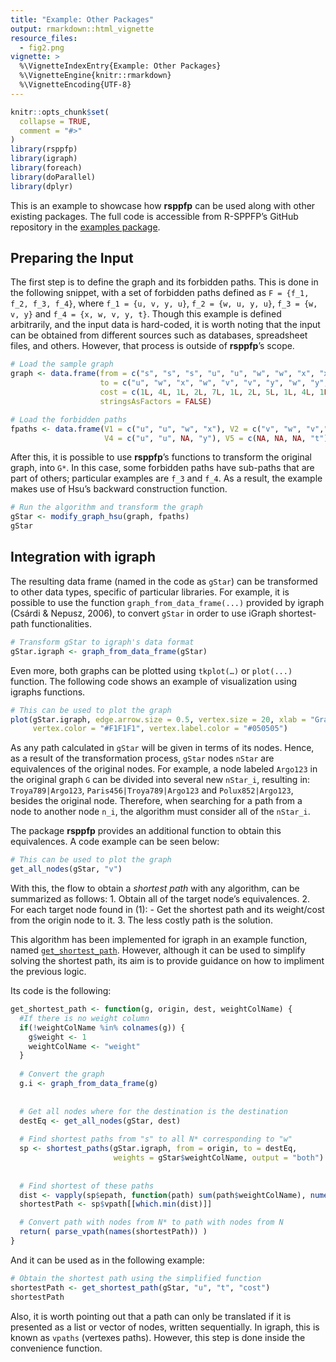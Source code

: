 ```yaml
---
title: "Example: Other Packages"
output: rmarkdown::html_vignette
resource_files:
  - fig2.png
vignette: >
  %\VignetteIndexEntry{Example: Other Packages}
  %\VignetteEngine{knitr::rmarkdown}
  %\VignetteEncoding{UTF-8}
---
```


```r
knitr::opts_chunk$set(
  collapse = TRUE,
  comment = "#>"
)
library(rsppfp)
library(igraph)
library(foreach)
library(doParallel)
library(dplyr)
```


This is an example to showcase how **rsppfp** can be used along with other existing packages. The full code is accessible from R-SPPFP’s GitHub repository in the [examples package](https://github.com/melvidoni/rsppfp/tree/master/examples). 


## Preparing the Input

The first step is to define the graph and its forbidden paths. This is done in the following snippet, with a set of forbidden paths defined as `F = {f_1, f_2, f_3, f_4}`, where `f_1 = {u, v, y, u}`, `f_2 = {w, u, y, u}`, `f_3 = {w, v, y}` and `f_4 = {x, w, v, y, t}`. Though this example is defined arbitrarily, and the input data is hard-coded, it is worth noting that the input can be obtained from different sources such as databases, spreadsheet files, and others. However, that process is outside of **rsppfp**’s scope. 


```r
# Load the sample graph
graph <- data.frame(from = c("s", "s", "s", "u", "u", "w", "w", "x", "x", "v", "v", "y", "y"),
                    to = c("u", "w", "x", "w", "v", "v", "y", "w", "y", "y", "t", "t", "u"),
                    cost = c(1L, 4L, 1L, 2L, 7L, 1L, 2L, 5L, 1L, 4L, 1L, 3L, 9L),
                    stringsAsFactors = FALSE)

# Load the forbidden paths
fpaths <- data.frame(V1 = c("u", "u", "w", "x"), V2 = c("v", "w", "v","w"), V3 = c("y", "y", "y", "v"),
                     V4 = c("u", "u", NA, "y"), V5 = c(NA, NA, NA, "t"), stringsAsFactors = FALSE)
```


After this, it is possible to use **rsppfp**’s functions to transform the original graph, into `G*`. In this case, some forbidden paths have sub-paths that are part of others; particular examples are `f_3` and `f_4`. As a result, the example makes use of Hsu’s backward construction function. 

```r
# Run the algorithm and transform the graph
gStar <- modify_graph_hsu(graph, fpaths)
gStar
```



## Integration with igraph

The resulting data frame  (named in the code as `gStar`) can be transformed to other data types, specific of particular libraries. For example, it is possible to use the function `graph_from_data_frame(...)` provided by igraph (Csárdi & Nepusz, 2006), to convert `gStar` in order to use iGraph shortest-path functionalities.


```r
# Transform gStar to igraph's data format
gStar.igraph <- graph_from_data_frame(gStar)
```

Even more, both graphs can be plotted using `tkplot(…)` or `plot(...)` function. The following code shows an example of visualization using igraphs functions.

```r
# This can be used to plot the graph
plot(gStar.igraph, edge.arrow.size = 0.5, vertex.size = 20, xlab = "Graph", 
     vertex.color = "#F1F1F1", vertex.label.color = "#050505")
```

As any path calculated in `gStar` will be given in terms of its nodes. Hence, as a result of the transformation process, `gStar` nodes `nStar` are equivalences of the original nodes. For example, a node labeled `Argo123` in the original graph `G` can be divided into several new `nStar_i`, resulting in: `Troya789|Argo123`, `Paris456|Troya789|Argo123` and `Polux852|Argo123`, besides the original node. Therefore, when searching for a path from a node to another node `n_i`, the algorithm must consider all of the `nStar_i`.

The package **rsppfp** provides an additional function to obtain this equivalences. A code example can be seen below:

```r
# This can be used to plot the graph
get_all_nodes(gStar, "v")
```

With this, the flow to obtain a _shortest path_ with any algorithm, can be summarized as follows:
  1. Obtain all of the target node's equivalences.
  2. For each target node found in (1):
    - Get the shortest path and its weight/cost from the origin node to it.
  3. The less costly path is the solution.

This algorithm has been implemented for igraph in an example function, named [`get_shortest_path`](reference/get_shortest_path.html). However, although it can be used to simplify solving the shortest path, its aim is to provide guidance on how to impliment the previous logic.

Its code is the following:

```r
get_shortest_path <- function(g, origin, dest, weightColName) {
  #If there is no weight column
  if(!weightColName %in% colnames(g)) {
    g$weight <- 1
    weightColName <- "weight"
  }
  
  # Convert the graph
  g.i <- graph_from_data_frame(g)
  
  
  # Get all nodes where for the destination is the destination
  destEq <- get_all_nodes(gStar, dest)
  
  # Find shortest paths from "s" to all N* corresponding to "w"
  sp <- shortest_paths(gStar.igraph, from = origin, to = destEq, 
                       weights = gStar$weightColName, output = "both")
  
  
  # Find shortest of these paths
  dist <- vapply(sp$epath, function(path) sum(path$weightColName), numeric(1)) 
  shortestPath <- sp$vpath[[which.min(dist)]]

  # Convert path with nodes from N* to path with nodes from N
  return( parse_vpath(names(shortestPath)) )
}
```

And it can be used as in the following example:

```r
# Obtain the shortest path using the simplified function
shortestPath <- get_shortest_path(gStar, "u", "t", "cost")
shortestPath
```

Also, it is worth pointing out that a path can only be translated if it is presented as a list or vector of nodes, written sequentially. In igraph, this is known as `vpaths` (vertexes paths). However, this step is done inside the convenience function.
